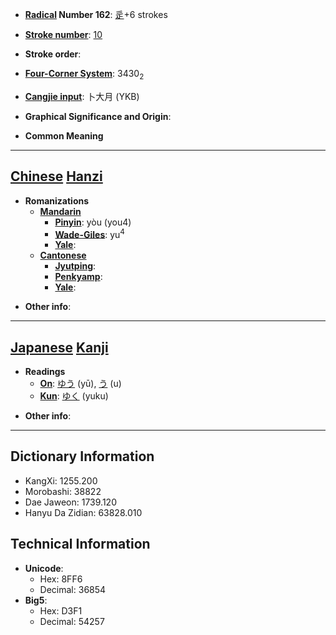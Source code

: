 * '''[[Wiktionary:Chinese radical index| Radical]] Number 162''': [[Wiktionary:Chinese radical index 辵|辵]]+6 strokes

* '''[[Wiktionary:Chinese total strokes index|Stroke number]]''': [[Wiktionary:Chinese total strokes index 10|10]]

* '''Stroke order''': 

* '''[[Wiktionary:Chinese four corner index|Four-Corner System]]''': 3430<sub>2</sub>

* '''[[Wiktionary:Chinese Cangjie index|Cangjie input]]''': 卜大月 (YKB)

* '''Graphical Significance and Origin''': 

* '''Common Meaning'''

----

== [[Chinese]] [[Hanzi]] ==

* '''Romanizations'''
** '''[[Mandarin]]'''
*** '''[[Pinyin]]''': yòu (you4)
*** '''[[Wade-Giles]]''': yu<sup>4</sup>
*** '''[[Yale]]''': 
** '''[[Cantonese]]'''
*** '''[[Jyutping]]''':
*** '''[[Penkyamp]]''': 
*** '''[[Yale]]''': 

* '''Other info''': 

----

== [[Japanese]] [[Kanji]] ==

* '''Readings'''
** '''[[On]]''': [[ゆう]] (yū), [[う]] (u)
** '''[[Kun]]''': [[ゆく]] (yuku)

* '''Other info''':  

----

== Dictionary Information ==

* KangXi: 1255.200
* Morobashi: 38822
* Dae Jaweon: 1739.120
* Hanyu Da Zidian: 63828.010

== Technical Information ==

* '''Unicode''':
** Hex: 8FF6
** Decimal: 36854
* '''Big5''':
** Hex: D3F1
** Decimal: 54257